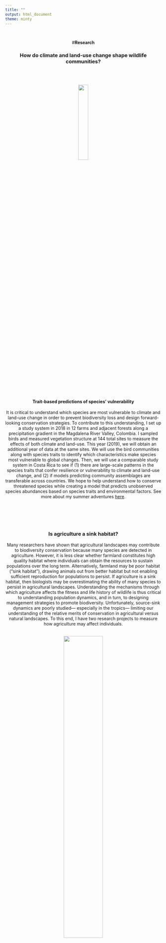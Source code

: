 ```yaml
---
title: ""
output: html_document
theme: minty 
---
```

<br>
<center>#**Research**
<br>


### How do climate and land-use change shape wildlife communities?
<br>


<br>
![](GOPR0103.JPG){width=25%}   
<br>

<h3 style="text-align: left;" markdown="1">
#### Trait-based predictions of species’ vulnerability
</h3>

<div align="left">
It is critical to understand which species are most vulnerable to climate and land-use change in order to prevent biodiversity  loss and design forward-looking conservation strategies. To contribute to this understanding, I set up a study system in 2018 in 12 farms and adjacent forests along a precipitation gradient in the Magdalena River Valley, Colombia. I sampled birds and measured vegetation structure at 144 total sites to measure the effects of both climate and land-use. This year (2019), we will obtain an additional year of data at the same sites. We will use the bird communities along with species traits to identify which characteristics make species most vulnerable to global changes. Then, we will use a comparable study system in Costa Rica to see if (1) there are large-scale patterns in the species traits that confer resilience or vulnerability to climate and land-use change, and (2) if models predicting community assemblages are transferable across countries. We hope to help understand how to conserve threatened species while creating a model that predicts unobserved species abundances based on species traits and environmental factors. See more about my summer adventures <a href="https://caes.ucdavis.edu/news/adapting-change">here</a>.
</div>
<br> 

<br>
<br>

### Is agriculture a sink habitat?

<div align="left">

Many researchers have shown that agricultural landscapes may contribute to biodiversity conservation because many species are detected in agriculture. However, it is less clear whether farmland constitutes high quality habitat where individuals can obtain the resources to sustain populations over the long term. Alternatively, farmland may be poor habitat (“sink habitat”), drawing animals out from better habitat but not enabling sufficient reproduction for populations to persist. If agriculture is a sink habitat, then biologists may be overestimating the ability of many species to persist in agricultural landscapes. Understanding the mechanisms through which agriculture affects the fitness and life history of wildlife is thus critical to understanding population dynamics, and in turn, to designing management strategies to promote biodiversity. Unfortunately, source-sink dynamics are poorly studied— especially in the tropics— limiting our understanding of the relative merits of conservation in agricultural versus natural landscapes. To this end, I have two research projects to measure how agriculture may affect individuals. 

</div>

<br>
![](IMG_1756.JPG){width=50%}   
<br>

<DIV ALIGN=left>
<h3 style="text-align: left;" markdown="1">
####How birds use agricultural habitats
</h3>

The way species use their surrounding habitat likely changes between varying amounts of forest cover, which is not captured by studies solely documenting biodiversity. For example, if birds observed in farmland are only transiting through it, their presence may not indicate that the farmland is beneficial for their conservation. Alternatively, if birds use farmland for food and nesting material, improving farmland habitat by planting live fences or hedgerows, for example, could further benefit bird conservation. Therefore, understanding how species use agriculture is critical for designing wildlife-friendly management strategies and promoting biodiversity in working landscapes. I will use observations of bird behavior in forest and agriculture in Costa Rica to determine whether species shift their behaviors between forest and agriculture. Additionally, I will incorporate behavior into the detection probability of individuals in statistical modeling. 
</div>
<br>
<br>
![](DSC_0385.JPG){width=21%}![](GOPR0325.JPG){width=35%}![](IMG_3859.JPG){width=18%}    
<br>

<br>
<h3 style="text-align: left;" markdown="1">
#### Does nesting habitat limit cavity-nesting birds in tropical agricultural landscapes?
</h3>
<div align="left">
One group of species that is particularly threatened by land-use change is cavity-nesting birds, which depend on tree cavities to breed and roost. The highest diversity of cavity-nesters in the Neotropics (678 species), and cavity-nesters play important roles in ecosystems by dispersing seeds, pollinating plants, and controlling pests. However, it is unknown whether cavity-nesters are limited by nesting habitat or other factors (e.g. food, predation) in agricultural landscapes. To understand whether agriculture is a sink habitat for Neotropical cavity-nesting birds, I conducted a nest box addition experiment and measured cavity availability in farms and forests in Ecuador. Simultaneously, this experiment will test the efficacy of artificial cavities as a solution to cavity limitation. To our knowledge, this is the first nest box experiment in tropical croplands, which make up a large proportion of the world’s land area.
<br>
<iframe width="560" height="315" src="https://www.youtube.com/embed/LM385CzXeEU" frameborder="0" allow="accelerometer; autoplay; encrypted-media; gyroscope; picture-in-picture" allowfullscreen></iframe>
</div>
<br>

   

